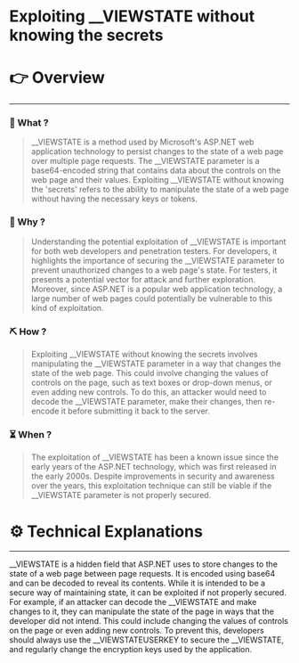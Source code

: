 # Exploiting __VIEWSTATE without knowing the secrets


# 👉 Overview

---

### 👀 What ?

> __VIEWSTATE is a method used by Microsoft's ASP.NET web application technology to persist changes to the state of a web page over multiple page requests. The __VIEWSTATE parameter is a base64-encoded string that contains data about the controls on the web page and their values. Exploiting __VIEWSTATE without knowing the 'secrets' refers to the ability to manipulate the state of a web page without having the necessary keys or tokens.
> 

### 🧐 Why ?

> Understanding the potential exploitation of __VIEWSTATE is important for both web developers and penetration testers. For developers, it highlights the importance of securing the __VIEWSTATE parameter to prevent unauthorized changes to a web page's state. For testers, it presents a potential vector for attack and further exploration. Moreover, since ASP.NET is a popular web application technology, a large number of web pages could potentially be vulnerable to this kind of exploitation.
> 

### ⛏️ How ?

> Exploiting __VIEWSTATE without knowing the secrets involves manipulating the __VIEWSTATE parameter in a way that changes the state of the web page. This could involve changing the values of controls on the page, such as text boxes or drop-down menus, or even adding new controls. To do this, an attacker would need to decode the __VIEWSTATE parameter, make their changes, then re-encode it before submitting it back to the server.
> 

### ⏳ When ?

> The exploitation of __VIEWSTATE has been a known issue since the early years of the ASP.NET technology, which was first released in the early 2000s. Despite improvements in security and awareness over the years, this exploitation technique can still be viable if the __VIEWSTATE parameter is not properly secured.
> 

# ⚙️ Technical Explanations

---

__VIEWSTATE is a hidden field that ASP.NET uses to store changes to the state of a web page between page requests. It is encoded using base64 and can be decoded to reveal its contents. While it is intended to be a secure way of maintaining state, it can be exploited if not properly secured. For example, if an attacker can decode the __VIEWSTATE and make changes to it, they can manipulate the state of the page in ways that the developer did not intend. This could include changing the values of controls on the page or even adding new controls. To prevent this, developers should always use the __VIEWSTATEUSERKEY to secure the __VIEWSTATE, and regularly change the encryption keys used by the application.
